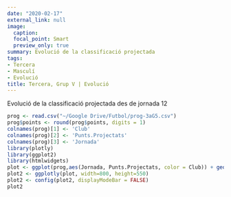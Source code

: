 ```yaml
---
date: "2020-02-17"
external_link: null
image:
  caption: 
  focal_point: Smart
  preview_only: true
summary: Evolució de la classificació projectada
tags:
- Tercera
- Masculí
- Evolució
title: Tercera, Grup V | Evolució
---
```

Evolució de la classificació projectada des de jornada 12
<br>
```r
prog <- read.csv("~/Google Drive/Futbol/prog-3aG5.csv")
prog$points <- round(prog$points, digits = 1)
colnames(prog)[1] <- 'Club'
colnames(prog)[2] <- 'Punts.Projectats'
colnames(prog)[3] <- 'Jornada'
library(plotly)
library(ggplot2)
library(htmlwidgets)
plot <- ggplot(prog,aes(Jornada, Punts.Projectats, color = Club)) + geom_line() + labs(y = "Punts Projectats")
plot2 <- ggplotly(plot, width=800, height=550)
plot2 <- config(plot2, displayModeBar = FALSE)
plot2
```
<br>
